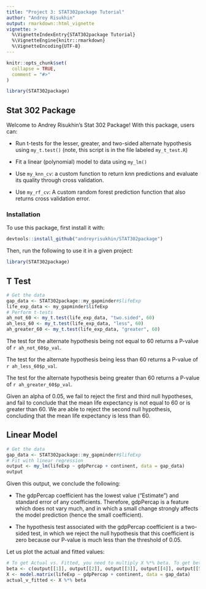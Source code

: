 ```yaml
---
title: "Project 3: STAT302package Tutorial"
author: "Andrey Risukhin"
output: rmarkdown::html_vignette
vignette: >
  %\VignetteIndexEntry{STAT302package Tutorial}
  %\VignetteEngine{knitr::rmarkdown}
  %\VignetteEncoding{UTF-8}
---
```


```r
knitr::opts_chunk$set(
  collapse = TRUE,
  comment = "#>"
)
```

```r
library(STAT302package)
```

## Stat 302 Package

Welcome to Andrey Risukhin's Stat 302 Package! With this package, users can:

- Run t-tests for the lesser, greater, and two-sided alternate hypothesis using `my_t.test()` (note, this script is in the file labeled `my_t_test.R`)

- Fit a linear (polynomial) model to data using `my_lm()`

- Use `my_knn_cv`: a custom function to return knn predictions and evaluate its quality through cross validation.

- Use `my_rf_cv`: A custom random forest prediction function that also returns cross validation error.

### Installation

To use this package, first install it with:

```r
devtools::install_github("andreyrisukhin/STAT302package")
```

Then, run the following to use it in a given project:

```r
library(STAT302package)
```

## T Test

```r
# Get the data
gap_data <- STAT302package::my_gapminder#$lifeExp
life_exp_data <- my_gapminder$lifeExp
# Perform t-tests
ah_not_60 <- my_t.test(life_exp_data, "two.sided", 60)
ah_less_60 <- my_t.test(life_exp_data, "less", 60)
ah_greater_60 <- my_t.test(life_exp_data, "greater", 60)
```
The test for the alternate hypothesis being not equal to 60 returns a P-value of `r ah_not_60$p_val`.

The test for the alternate hypothesis being less than 60 returns a P-value of `r ah_less_60$p_val`.

The test for the alternate hypothesis being greater than 60 returns a P-value of `r ah_greater_60$p_val`.

Given an alpha of 0.05, we fail to reject the first and third null hypotheses, and fail to conclude that the mean life expectancy is not equal to 60 or is greater than 60. We are able to reject the second null hypothesis, concluding that the mean life expectancy is less than 60. 

## Linear Model

```r
# Get the data
gap_data <- STAT302package::my_gapminder#$lifeExp
# Fit with linear regression
output <- my_lm(lifeExp ~ gdpPercap + continent, data = gap_data)
output
```
Given this output, we conclude the following:

- The gdpPercap coefficient has the lowest value ("Estimate") and standard error of any coefficients. Therefore, gdpPercap is a feature which does not vary much, and in which a small change strongly affects the model prediction (hence the small coefficient). 

- The hypothesis test associated with the gdpPercap coefficient is a two-sided test, in which we reject the null hypothesis that this coefficient is zero because our P-value is much less than the threshold of 0.05. 

Let us plot the actual and fitted values:

```r
# To get Actual vs. Fitted, you need to multiply X %*% beta. To get beta, use your estimates. To get X, use `model.matrix(FORMULA, DATA)`
beta <- c(output[[1]], output[[2]], output[[3]], output[[4]], output[[5]], output[[6]])
X <- model.matrix(lifeExp ~ gdpPercap + continent, data = gap_data)
actual_v_fitted <- X %*% beta


```
